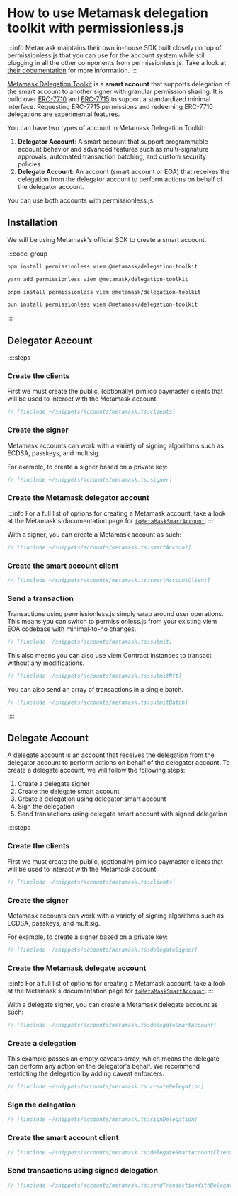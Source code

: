 # How to use Metamask delegation toolkit with permissionless.js

:::info
Metamask maintains their own in-house SDK built closely on top of permissionless.js that you can use for the account system while still plugging in all the other components from permissionless.js. Take a look at [their documentation](https://docs.metamask.io/delegation-toolkit/how-to/send-user-operation) for more information.
:::

[Metamask Delegation Toolkit](https://docs.metamask.io/delegation-toolkit/get-started/quickstart) is a **smart account** that supports delegation of the smart account to another signer with granular permission sharing. It is build over [ERC-7710](https://eip.tools/eip/7710) and [ERC-7715](https://eip.tools/eip/7715) to support a standardized minimal interface. Requesting ERC-7715 permissions and redeeming ERC-7710 delegations are experimental features.

You can have two types of account in Metamask Delegation Toolkit:

1. **Delegator Account**: A smart account that support programmable account behavior and advanced features such as multi-signature approvals, automated transaction batching, and custom security policies.
2. **Delegate Account**: An account (smart account or EOA) that receives the delegation from the delegator account to perform actions on behalf of the delegator account.

You can use both accounts with permissionless.js.

## Installation

We will be using Metamask's official SDK to create a smart account.

:::code-group

```bash [npm]
npm install permissionless viem @metamask/delegation-toolkit
```

```bash [yarn]
yarn add permissionless viem @metamask/delegation-toolkit
```

```bash [pnpm]
pnpm install permissionless viem @metamask/delegation-toolkit
```

```bash [bun]
bun install permissionless viem @metamask/delegation-toolkit
```

:::

## Delegator Account

::::steps

### Create the clients

First we must create the public, (optionally) pimlico paymaster clients that will be used to interact with the Metamask account.

```ts
// [!include ~/snippets/accounts/metamask.ts:clients]
```

### Create the signer

Metamask accounts can work with a variety of signing algorithms such as ECDSA, passkeys, and multisig.

For example, to create a signer based on a private key:

```ts
// [!include ~/snippets/accounts/metamask.ts:signer]
```

### Create the Metamask delegator account

:::info
For a full list of options for creating a Metamask account, take a look at the Metamask's documentation page for [`toMetaMaskSmartAccount`](https://docs.metamask.io/delegation-toolkit/how-to/create-smart-account).
:::

With a signer, you can create a Metamask account as such:

```ts
// [!include ~/snippets/accounts/metamask.ts:smartAccount]
```

### Create the smart account client

```ts
// [!include ~/snippets/accounts/metamask.ts:smartAccountClient]
```

### Send a transaction

Transactions using permissionless.js simply wrap around user operations. This means you can switch to permissionless.js from your existing viem EOA codebase with minimal-to-no changes.

```ts
// [!include ~/snippets/accounts/metamask.ts:submit]
```

This also means you can also use viem Contract instances to transact without any modifications.

```ts
// [!include ~/snippets/accounts/metamask.ts:submitNft]
```

You can also send an array of transactions in a single batch.

```ts
// [!include ~/snippets/accounts/metamask.ts:submitBatch]
```

::::

## Delegate Account

A delegate account is an account that receives the delegation from the delegator account to perform actions on behalf of the delegator account.
To create a delegate account, we will follow the following steps:

1. Create a delegate signer
2. Create the delegate smart account
3. Create a delegation using delegator smart account
4. Sign the delegation
5. Send transactions using delegate smart account with signed delegation

::::steps

### Create the clients

First we must create the public, (optionally) pimlico paymaster clients that will be used to interact with the Metamask account.

```ts
// [!include ~/snippets/accounts/metamask.ts:clients]
```

### Create the signer

Metamask accounts can work with a variety of signing algorithms such as ECDSA, passkeys, and multisig.

For example, to create a signer based on a private key:

```ts
// [!include ~/snippets/accounts/metamask.ts:delegateSigner]
```

### Create the Metamask delegate account

:::info
For a full list of options for creating a Metamask account, take a look at the Metamask's documentation page for [`toMetaMaskSmartAccount`](https://docs.metamask.io/delegation-toolkit/how-to/create-smart-account).
:::

With a delegate signer, you can create a Metamask delegate account as such:

```ts
// [!include ~/snippets/accounts/metamask.ts:delegateSmartAccount]
```

### Create a delegation

This example passes an empty caveats array, which means the delegate can perform any action on the delegator's behalf. We recommend restricting the delegation by adding caveat enforcers.

```ts
// [!include ~/snippets/accounts/metamask.ts:createDelegation]
```

### Sign the delegation

```ts
// [!include ~/snippets/accounts/metamask.ts:signDelegation]
```

### Create the smart account client

```ts
// [!include ~/snippets/accounts/metamask.ts:delegateSmartAccountClient]
```

### Send transactions using signed delegation

```ts
// [!include ~/snippets/accounts/metamask.ts:sendTransactionWithDelegation]
```


